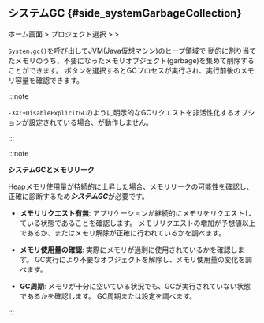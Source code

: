 ## システムGC {#side_systemGarbageCollection}

ホーム画面 &gt; プロジェクト選択 &gt; <Cmdname sid="side_agentsConfiguration" className="uitext" /> &gt; <Cmdname sid="side_systemGarbageCollection" className="uitext" />

<ImgLang img='ipa-system-gc-java.png' desc='システムGC' />

`System.gc()`を呼び出してJVM(Java仮想マシン)のヒープ領域で 動的に割り当てたメモリのうち、不要になったメモリオブジェクト(garbage)を集めて削除することができます。 <Cmdname sid="BTN07740" className="uitext" />ボタンを選択するとGCプロセスが実行され、実行前後のメモリ容量を確認できます。

:::note 

`-XX:+DisableExplicitGC`のように明示的なGCリクエストを非活性化するオプションが設定されている場合、<Cmdname sid="side_systemGarbageCollection" className="uitext" />が動作しません。 

:::

:::note 

**システムGCとメモリリーク**

Heapメモリ使用量が持続的に上昇した場合、メモリリークの可能性を確認し、正確に診断するため***システムGC***が必要です。 

- **メモリリクエスト有無**: アプリケーションが継続的にメモリをリクエストしている状態であることを確認します。 メモリリクエストの増加が予想値以上であるか、またはメモリ解除が正確に行われているかを調べます。

- **メモリ使用量の確認**: 実際にメモリが過剰に使用されているかを確認します。 GC実行により不要なオブジェクトを解除し、メモリ使用量の変化を調べます。 

- **GC周期**: メモリが十分に空いている状況でも、GCが実行されていない状態であるかを確認します。 GC周期または設定を調べます。 

:::
